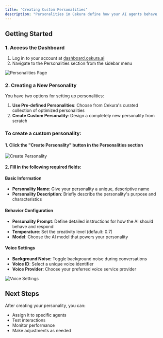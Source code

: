 ```yaml
---
title: 'Creating Custom Personalities'
description: "Personalities in Cekura define how your AI agents behave, communicate, and interact with users. They encompass the agent's tone, knowledge base, response style, and voice characteristics, allowing you to create unique and purposeful AI experiences."
---
```



## Getting Started

### 1. Access the Dashboard

1. Log in to your account at [dashboard.cekura.ai](https://dashboard.cekura.ai)
2. Navigate to the Personalities section from the sidebar menu

<img src="/images/personality/sidebar.png" alt="Personalities Page" />

### 2. Creating a New Personality

You have two options for setting up personalities:

1. **Use Pre-defined Personalities**: Choose from Cekura's curated collection of optimized personalities
2. **Create Custom Personality**: Design a completely new personality from scratch

### To create a custom personality:


#### 1. Click the **"Create Personality"** button in the Personalities section

<img src="/images/personality/create.png" alt="Create Personality" />

#### 2. Fill in the following required fields:


#### Basic Information
- **Personality Name**: Give your personality a unique, descriptive name
- **Personality Description**: Briefly describe the personality's purpose and characteristics

#### Behavior Configuration
- **Personality Prompt**: Define detailed instructions for how the AI should behave and respond
- **Temperature**: Set the creativity level (default: 0.7)
- **Model**: Choose the AI model that powers your personality

#### Voice Settings
- **Background Noise**: Toggle background noise during conversations
- **Voice ID**: Select a unique voice identifier
- **Voice Provider**: Choose your preferred voice service provider

<img src="/images/personality/form.png" alt="Voice Settings" />


## Next Steps
After creating your personality, you can:
- Assign it to specific agents
- Test interactions
- Monitor performance
- Make adjustments as needed

